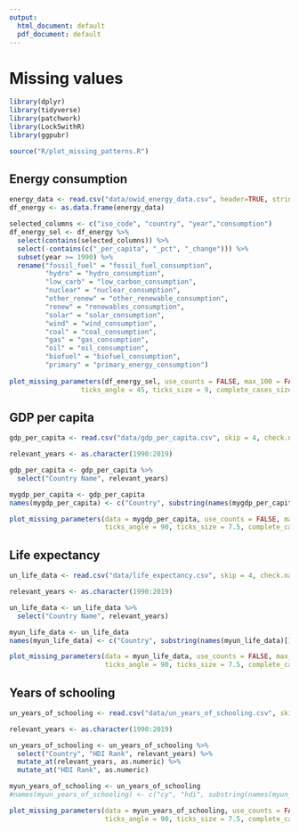 ```yaml
---
output:
  html_document: default
  pdf_document: default
---
```

# Missing values

```r
library(dplyr)
library(tidyverse)
library(patchwork)
library(Lock5withR)
library(ggpubr)

source("R/plot_missing_patterns.R")
```

## Energy consumption

```r
energy_data <- read.csv("data/owid_energy_data.csv", header=TRUE, stringsAsFactors=FALSE)
df_energy <- as.data.frame(energy_data)

selected_columns <- c("iso_code", "country", "year","consumption")
df_energy_sel <- df_energy %>% 
  select(contains(selected_columns)) %>%
  select(-contains(c("_per_capita", "_pct", "_change"))) %>%
  subset(year >= 1990) %>%
  rename("fossil_fuel" = "fossil_fuel_consumption", 
         "hydro" = "hydro_consumption", 
         "low_carb" = "low_carbon_consumption", 
         "nuclear" = "nuclear_consumption", 
         "other_renew" = "other_renewable_consumption", 
         "renew" = "renewables_consumption", 
         "solar" = "solar_consumption", 
         "wind" = "wind_consumption", 
         "coal" = "coal_consumption", 
         "gas" = "gas_consumption", 
         "oil" = "oil_consumption", 
         "biofuel" = "biofuel_consumption", 
         "primary" = "primary_energy_consumption")
  
plot_missing_parameters(df_energy_sel, use_counts = FALSE, max_100 = FALSE, 
                  ticks_angle = 45, ticks_size = 9, complete_cases_size = 3.5, complete_cases_hjust = 0)
```

## GDP per capita

```r
gdp_per_capita <- read.csv("data/gdp_per_capita.csv", skip = 4, check.names = FALSE)

relevant_years <- as.character(1990:2019)

gdp_per_capita <- gdp_per_capita %>%
  select("Country Name", relevant_years)

mygdp_per_capita <- gdp_per_capita
names(mygdp_per_capita) <- c("Country", substring(names(mygdp_per_capita)[1:length(relevant_years) + 1], 0, 4))

plot_missing_parameters(data = mygdp_per_capita, use_counts = FALSE, max_100 = FALSE, 
                        ticks_angle = 90, ticks_size = 7.5, complete_cases_size = 2, complete_cases_hjust = 0.05, y_ticks_size = 6)
```

## Life expectancy

```r
un_life_data <- read.csv("data/life_expectancy.csv", skip = 4, check.names = FALSE)

relevant_years <- as.character(1990:2019)

un_life_data <- un_life_data %>%
  select("Country Name", relevant_years)

myun_life_data <- un_life_data
names(myun_life_data) <- c("Country", substring(names(myun_life_data)[1:length(relevant_years) + 1], 0, 4))

plot_missing_parameters(data = myun_life_data, use_counts = FALSE, max_100 = FALSE, 
                        ticks_angle = 90, ticks_size = 7.5, complete_cases_size = 3, complete_cases_hjust = 0.05)
```

## Years of schooling

```r
un_years_of_schooling <- read.csv("data/un_years_of_schooling.csv", skip = 6, check.names = FALSE)

relevant_years <- as.character(1990:2019)

un_years_of_schooling <- un_years_of_schooling %>%
  select("Country", "HDI Rank", relevant_years) %>%
  mutate_at(relevant_years, as.numeric) %>%
  mutate_at("HDI Rank", as.numeric)

myun_years_of_schooling <- un_years_of_schooling
#names(myun_years_of_schooling) <- c("cy", "hdi", substring(names(myun_years_of_schooling)[1:length(relevant_years) + 1], 0, 4))

plot_missing_parameters(data = myun_years_of_schooling, use_counts = FALSE, max_100 = FALSE, 
                        ticks_angle = 90, ticks_size = 7.5, complete_cases_size = 3, complete_cases_hjust = 0.05)
```

